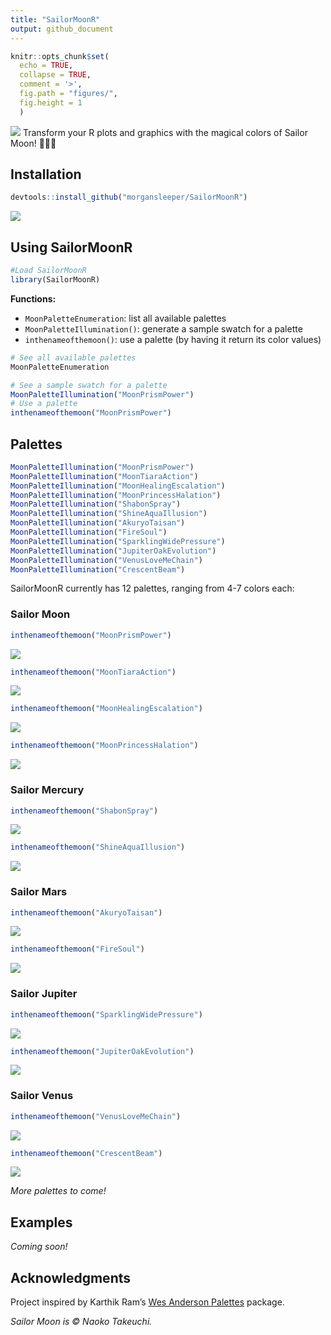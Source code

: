 ```yaml
---
title: "SailorMoonR"
output: github_document
---
```


```r
knitr::opts_chunk$set(
  echo = TRUE,
  collapse = TRUE,
  comment = '>',
  fig.path = "figures/",
  fig.height = 1
  )
```

![](skyline.jpg)
Transform your R plots and graphics with the magical colors of Sailor Moon! 🌙✨🌸


## Installation


```r
devtools::install_github("morgansleeper/SailorMoonR")
```


![](luna.gif)


## Using SailorMoonR

```r
#Load SailorMoonR
library(SailorMoonR)
```

__Functions:__  

* `MoonPaletteEnumeration`: list all available palettes
* `MoonPaletteIllumination()`: generate a sample swatch for a palette
* `inthenameofthemoon()`: use a palette (by having it return its color values)

```r
# See all available palettes
MoonPaletteEnumeration

# See a sample swatch for a palette
MoonPaletteIllumination("MoonPrismPower")
# Use a palette
inthenameofthemoon("MoonPrismPower")
```


## Palettes
```r
MoonPaletteIllumination("MoonPrismPower")
MoonPaletteIllumination("MoonTiaraAction")
MoonPaletteIllumination("MoonHealingEscalation")
MoonPaletteIllumination("MoonPrincessHalation")
MoonPaletteIllumination("ShabonSpray")
MoonPaletteIllumination("ShineAquaIllusion")
MoonPaletteIllumination("AkuryoTaisan")
MoonPaletteIllumination("FireSoul")
MoonPaletteIllumination("SparklingWidePressure")
MoonPaletteIllumination("JupiterOakEvolution")
MoonPaletteIllumination("VenusLoveMeChain")
MoonPaletteIllumination("CrescentBeam")
```

SailorMoonR currently has 12 palettes, ranging from 4-7 colors each:

### Sailor Moon

```r
inthenameofthemoon("MoonPrismPower")
```

![](figures/palettes-1.png)

```r
inthenameofthemoon("MoonTiaraAction")
```

![](figures/palettes-2.png)

```r
inthenameofthemoon("MoonHealingEscalation")
```

![](figures/palettes-3.png)

```r
inthenameofthemoon("MoonPrincessHalation")
```

![](figures/palettes-4.png)

### Sailor Mercury

```r
inthenameofthemoon("ShabonSpray")
```

![](figures/palettes-5.png)

```r
inthenameofthemoon("ShineAquaIllusion")
```

![](figures/palettes-6.png)

### Sailor Mars

```r
inthenameofthemoon("AkuryoTaisan")
```

![](figures/palettes-7.png)

```r
inthenameofthemoon("FireSoul")
```

![](figures/palettes-8.png)

### Sailor Jupiter

```r
inthenameofthemoon("SparklingWidePressure")
```

![](figures/palettes-9.png)

```r
inthenameofthemoon("JupiterOakEvolution")
```

![](figures/palettes-10.png)

### Sailor Venus

```r
inthenameofthemoon("VenusLoveMeChain")
```

![](figures/palettes-11.png)

```r
inthenameofthemoon("CrescentBeam")
```

![](figures/palettes-12.png)

_More palettes to come!_

## Examples

_Coming soon!_

## Acknowledgments

Project inspired by Karthik Ram's [Wes Anderson Palettes](https://github.com/karthik/wesanderson) package.

_Sailor Moon is © Naoko Takeuchi._
